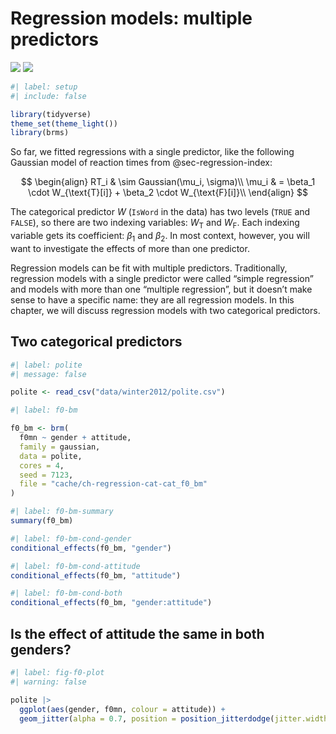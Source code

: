 # Regression models: multiple predictors {#sec-regression-cat-cat}

![](https://img.shields.io/badge/Area-Statistics-red) ![](https://img.shields.io/badge/Area-R-green)

```r
#| label: setup
#| include: false

library(tidyverse)
theme_set(theme_light())
library(brms)
```

So far, we fitted regressions with a single predictor, like the following Gaussian model of reaction times from @sec-regression-index:

$$
\begin{align}
RT_i & \sim Gaussian(\mu_i, \sigma)\\
\mu_i & = \beta_1 \cdot W_{\text{T}[i]} + \beta_2 \cdot W_{\text{F}[i]}\\
\end{align}
$$

The categorical predictor $W$ (`IsWord` in the data) has two levels (`TRUE` and `FALSE`), so there are two indexing variables: $W_{\text{T}}$ and $W_{\text{F}}$. Each indexing variable gets its coefficient: $\beta_1$ and $\beta_2$. In most context, however, you will want to investigate the effects of more than one predictor.

Regression models can be fit with multiple predictors. Traditionally, regression models with a single predictor were called "simple regression" and models with more than one "multiple regression", but it doesn't make sense to have a specific name: they are all regression models. In this chapter, we will discuss regression models with two categorical predictors.

## Two categorical predictors

```r
#| label: polite
#| message: false

polite <- read_csv("data/winter2012/polite.csv")
```

```r
#| label: f0-bm

f0_bm <- brm(
  f0mn ~ gender + attitude,
  family = gaussian,
  data = polite,
  cores = 4,
  seed = 7123,
  file = "cache/ch-regression-cat-cat_f0_bm"
)
```

```r
#| label: f0-bm-summary
summary(f0_bm)
```

```r
#| label: f0-bm-cond-gender
conditional_effects(f0_bm, "gender")
```

```r
#| label: f0-bm-cond-attitude
conditional_effects(f0_bm, "attitude")
```

```r
#| label: f0-bm-cond-both
conditional_effects(f0_bm, "gender:attitude")
```

## Is the effect of attitude the same in both genders?

```r
#| label: fig-f0-plot
#| warning: false

polite |> 
  ggplot(aes(gender, f0mn, colour = attitude)) +
  geom_jitter(alpha = 0.7, position = position_jitterdodge(jitter.width = 0.1, seed = 2836))
```
